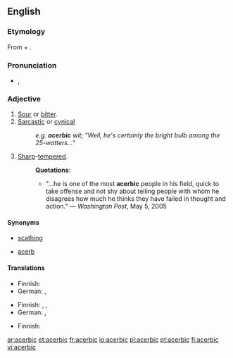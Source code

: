 ==English==

===Etymology===
From {{term|acerb}} + {{term|-ic}}.

===Pronunciation===
*{{a|US}} {{IPA|/əˈsɜrbɪk/}}, {{AHD|ə-sûr'bĭk}}
*:{{rhymes|ɜː(r)bɪk}}

===Adjective===
{{en-adj}}

# [[sour|Sour]] or [[bitter]].
# [[sarcastic|Sarcastic]] or [[cynical]]
#:''e.g. '''acerbic''' wit; "Well, he's certainly the bright bulb among the 25-watters..."''
# [[sharp|Sharp]]-[[tempered]].
#:'''Quotations''':
#:*"...he is one of the most '''acerbic''' people in his field, quick to take offense and not shy about telling people with whom he disagrees how much he thinks they have failed in thought and action." &mdash; ''Washington Post'', May 5, 2005

====Synonyms====
*{{sense|sarcastic or cynical}} [[scathing]]
*{{sense|sour or bitter}} [[acerb]]

====Translations====
{{trans-top|sour or bitter}}
* Finnish: {{t|fi|kitkerä}}
* German: {{t+|de|sauer}}, {{t+|de|bitter}}
{{trans-mid}}
{{trans-bottom}}

{{trans-top|sarcastic or cynical}}
* Finnish: {{t|fi|pureva}}, {{t|fi|kyyninen}}, {{t|fisarkastinen}}
* German: {{t|de|ätzend}}, {{t|de|beißend}}
{{trans-mid}}
{{trans-bottom}}

{{trans-top|sharp-tempered}}
* Finnish: {{t|fi|kärkevä}}
{{trans-mid}}
{{trans-bottom}}

[[ar:acerbic]]
[[et:acerbic]]
[[fr:acerbic]]
[[io:acerbic]]
[[pl:acerbic]]
[[pt:acerbic]]
[[fi:acerbic]]
[[vi:acerbic]]